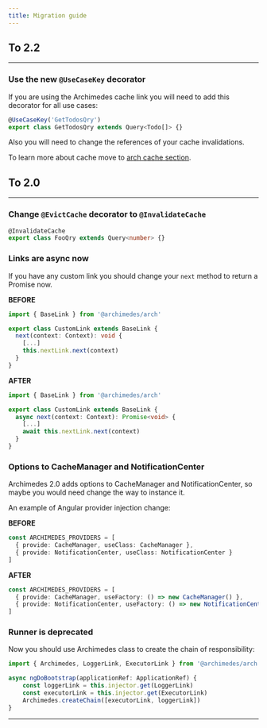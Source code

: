 ```yaml
---
title: Migration guide
---
```


## To 2.2

---

### Use the new `@UseCaseKey` decorator

If you are using the Archimedes cache link you will need to add this decorator for all use cases:

```typescript
@UseCaseKey('GetTodosQry')
export class GetTodosQry extends Query<Todo[]> {}
```

Also you will need to change the references of your cache invalidations.

To learn more about cache move to [arch cache section](./arch.mdx#cache).

## To 2.0

---

### Change `@EvictCache` decorator to `@InvalidateCache`

```typescript
@InvalidateCache
export class FooQry extends Query<number> {}
```

### Links are async now

If you have any custom link you should change your `next` method to return a Promise now.

**BEFORE**

```typescript
import { BaseLink } from '@archimedes/arch'

export class CustomLink extends BaseLink {
  next(context: Context): void {
    [...]
    this.nextLink.next(context)
  }
}
```

**AFTER**

```typescript
import { BaseLink } from '@archimedes/arch'

export class CustomLink extends BaseLink {
  async next(context: Context): Promise<void> {
    [...]
    await this.nextLink.next(context)
  }
}
```

### Options to CacheManager and NotificationCenter

Archimedes 2.0 adds options to CacheManager and NotificationCenter, so maybe you would need change the way to instance it.

An example of Angular provider injection change:

**BEFORE**

```typescript
const ARCHIMEDES_PROVIDERS = [
  { provide: CacheManager, useClass: CacheManager },
  { provide: NotificationCenter, useClass: NotificationCenter }
]
```

**AFTER**

```typescript
const ARCHIMEDES_PROVIDERS = [
  { provide: CacheManager, useFactory: () => new CacheManager() },
  { provide: NotificationCenter, useFactory: () => new NotificationCenter() }
]
```

### Runner is deprecated

Now you should use Archimedes class to create the chain of responsibility:

```typescript
import { Archimedes, LoggerLink, ExecutorLink } from '@archimedes/arch'

async ngDoBootstrap(applicationRef: ApplicationRef) {
    const loggerLink = this.injector.get(LoggerLink)
    const executorLink = this.injector.get(ExecutorLink)
    Archimedes.createChain([executorLink, loggerLink])
}
```

---
